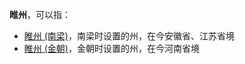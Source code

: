 '''睢州'''，可以指：
*[[睢州_(南梁)|睢州 (南梁)]]，南梁时设置的州，在今安徽省、江苏省境
*[[睢州_(金朝)|睢州 (金朝)]]，金朝时设置的州，在今河南省境

{{Disambig|Cat=二字中国州名消歧义|S}}